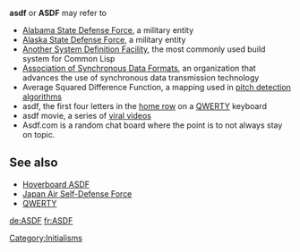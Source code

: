 '''asdf''' or '''ASDF''' may refer to 

* [[Alabama State Defense Force]], a military entity
* [[Alaska State Defense Force]], a military entity
* [[Another System Definition Facility]], the most commonly used build system for Common Lisp
* [[Association of Synchronous Data Formats]], an organization that advances the use of synchronous data transmission technology
* Average Squared Difference Function, a mapping used in [[pitch detection algorithm]]s
* asdf, the first four letters in the [[home row]] on a [[QWERTY]] keyboard
* asdf movie, a series of [[viral video]]s
* Asdf.com is a random chat board where the point is to not always stay on topic.

== See also ==

* [[Hoverboard ASDF]]
* [[Japan Air Self-Defense Force]]
* [[QWERTY]]

[[Category:Initialisms]]
{{disambig}}

[[de:ASDF]]
[[fr:ASDF]]
